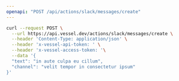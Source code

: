 ```yaml
---
openapi: "POST /api/actions/slack/messages/create"
---
```


<RequestExample>

```bash Request
curl --request POST \
  --url https://api.vessel.dev/actions/slack/messages/create \
  --header 'Content-Type: application/json' \
  --header 'x-vessel-api-token: ' \
  --header 'x-vessel-access-token: '\
  --data '{
  "text": "in aute culpa eu cillum",
  "channel": "velit tempor in consectetur ipsum"
}'
```

</RequestExample>
